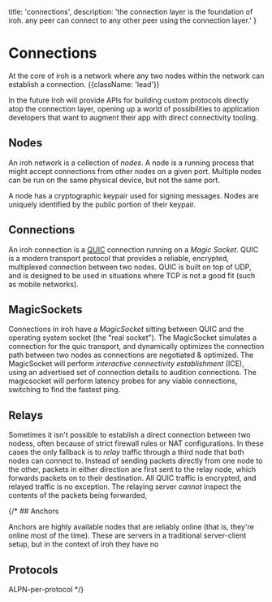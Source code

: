   title: 'connections',
  description: 'the connection layer is the foundation of iroh. any peer can connect to any other peer using the connection layer.'
}

# Connections

At the core of iroh is a network where any two nodes within the network can establish a connection. {{className: 'lead'}}

<Note>
In the future Iroh will provide APIs for building custom protocols directly atop the connection layer, opening up a world of possibilities to application developers that want to augment their app with direct connectivity tooling.
</Note>

## Nodes

An iroh network is a collection of _nodes_. A node is a running process that might accept connections from other nodes on a given port. Multiple nodes can be run on the same physical device, but not the same port.

A node has a cryptographic keypair used for signing messages. Nodes are uniquely identified by the public portion of their keypair.

## Connections

An iroh connection is a [QUIC](https://en.wikipedia.org/wiki/QUIC) connection running on a _Magic Socket_. QUIC is a modern transport protocol that provides a reliable, encrypted, multiplexed connection between two nodes. QUIC is built on top of UDP, and is designed to be used in situations where TCP is not a good fit (such as mobile networks).

## MagicSockets

Connections in iroh have a _MagicSocket_ sitting between QUIC and the operating system socket (the "real socket"). The MagicSocket simulates a connection for the quic transport, and dynamically optimizes the connection path between two nodes as connections are negotiated & optimized. The MagicSocket will perform _interactive connectivity establishment_ (ICE), using an advertised set of connection details to audition connections. The magicsocket will perform latency probes for any viable connections, switching to find the fastest ping.

## Relays

Sometimes it isn't possible to establish a direct connection between two nodess, often because of strict firewall rules or NAT configurations. In these cases the only fallback is to _relay_ traffic through a third node that both nodes can connect to. Instead of sending packets directly from one node to the other, packets in either direction are first sent to the relay node, which forwards packets on to their destination. All QUIC traffic is encrypted, and relayed traffic is no exception. The relaying server _cannot_ inspect the contents of the packets being forwarded, 

{/* ## Anchors

Anchors are highly available nodes that are reliably online (that is, they're online most of the time). These are servers in a traditional server-client setup, but in the context of iroh they have no 

## Protocols

ALPN-per-protocol */}